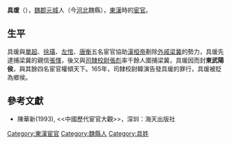 '''具瑗'''（{{bd|?||165年|}}），[[魏郡|魏郡]][[元城|元城]]人（今[[河北|河北]]魏縣），[[東漢|東漢]]時的[[宦官|宦官]]。

==生平==
具瑗與[[單超|單超]]、[[徐璜|徐璜]]、[[左悺|左悺]]、[[唐衡|唐衡]]五名宦官協助[[漢桓帝|漢桓帝]]剷除[[外戚|外戚]][[梁冀|梁冀]]的勢力，具瑗先逮捕梁冀的親信[[張惲|張惲]]，後又與[[司隸校尉|司隸校尉]][[張彪|張彪]]率千餘人圍捕梁冀，具瑗因而封'''東武陽侯'''，與其餘四名宦官權傾天下。165年，司隸校尉韓演告發具瑗的罪行，具瑗被貶為鄉侯。

==參考文獻==
*陳華新(1993), <<中國歷代宦官大觀>>，深圳：海天出版社

[[Category:東漢宦官|Category:東漢宦官]]
[[Category:魏縣人|Category:魏縣人]]
[[Category:具姓|Category:具姓]]